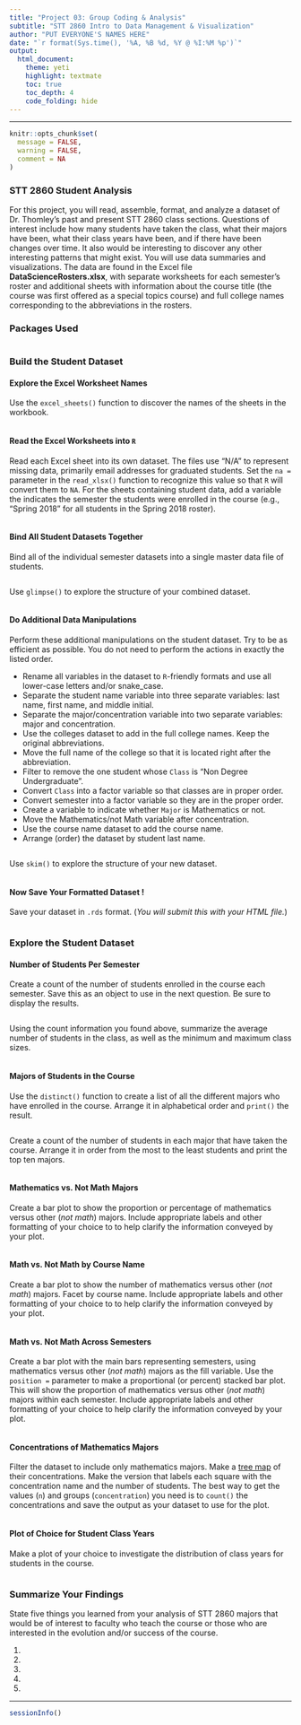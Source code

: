 ```yaml
---
title: "Project 03: Group Coding & Analysis"
subtitle: "STT 2860 Intro to Data Management & Visualization" 
author: "PUT EVERYONE'S NAMES HERE"
date: "`r format(Sys.time(), '%A, %B %d, %Y @ %I:%M %p')`"
output: 
  html_document: 
    theme: yeti
    highlight: textmate
    toc: true
    toc_depth: 4 
    code_folding: hide
---
```


<hr>

```r
knitr::opts_chunk$set(
  message = FALSE,
  warning = FALSE,
  comment = NA
)
```

### STT 2860 Student Analysis

For this project, you will read, assemble, format, and analyze a dataset of Dr. Thomley's past and present STT 2860 class sections. Questions of interest include how many students have taken the class, what their majors have been, what their class years have been, and if there have been changes over time. It also would be interesting to discover any other interesting patterns that might exist. You will use data summaries and visualizations. The data are found in the Excel file **DataScienceRosters.xlsx**, with separate worksheets for each semester's roster and additional sheets with information about the course title (the course was first offered as a special topics course) and full college names corresponding to the abbreviations in the rosters.


### Packages Used

```r

```

### Build the Student Dataset

#### Explore the Excel Worksheet Names

Use the `excel_sheets()` function to discover the names of the sheets in the workbook.

```r

```

#### Read the Excel Worksheets into `R`

Read each Excel sheet into its own dataset. The files use "N/A" to represent missing data, primarily email addresses for graduated students. Set the `na =` parameter in the `read_xlsx()` function to recognize this value so that `R` will convert them to `NA`. For the sheets containing student data, add a variable the indicates the semester the students were enrolled in the course (e.g., "Spring 2018" for all students in the Spring 2018 roster). 

```r

```

#### Bind All Student Datasets Together

Bind all of the individual semester datasets into a single master data file of students.

```r

```

Use `glimpse()` to explore the structure of your combined dataset.

```r

```

#### Do Additional Data Manipulations

Perform these additional manipulations on the student dataset. Try to be as efficient as possible. You do not need to perform the actions in exactly the listed order.

* Rename all variables in the dataset to `R`-friendly formats and use all lower-case letters and/or snake_case.  
* Separate the student name variable into three separate variables: last name, first name, and middle initial. 
* Separate the major/concentration variable into two separate variables: major and concentration.
* Use the colleges dataset to add in the full college names. Keep the original abbreviations.
* Move the full name of the college so that it is located right after the abbreviation.
* Filter to remove the one student whose `Class` is "Non Degree Undergraduate".
* Convert `Class` into a factor variable so that classes are in proper order.
* Convert semester into a factor variable so they are in the proper order.
* Create a variable to indicate whether `Major` is Mathematics or not.
* Move the Mathematics/not Math variable after concentration.
* Use the course name dataset to add the course name.
* Arrange (order) the dataset by student last name.

```r

```

Use `skim()` to explore the structure of your new dataset.

```r

```

#### Now Save Your Formatted Dataset !

Save your dataset in `.rds` format. (*You will submit this with your HTML file.*)

```r

```

### Explore the Student Dataset

#### Number of Students Per Semester

Create a count of the number of students enrolled in the course each semester. Save this as an object to use in the next question. Be sure to display the results.

```r

```

Using the count information you found above, summarize the average number of students in the class, as well as the minimum and maximum class sizes.

```r

```

#### Majors of Students in the Course 

Use the `distinct()` function to create a list of all the different majors who have enrolled in the course. Arrange it in alphabetical order and `print()` the result.

```r

```

Create a count of the number of students in each major that have taken the course. Arrange it in order from the most to the least students and print the top ten majors.

```r

```

#### Mathematics vs. Not Math Majors

Create a bar plot to show the proportion or percentage of mathematics versus other (*not math*) majors. Include appropriate labels and other formatting of your choice to to help clarify the information conveyed by your plot.

```r

```

#### Math vs. Not Math by Course Name

Create a bar plot to show the number of mathematics versus other (*not math*) majors. Facet by course name. Include appropriate labels and other formatting of your choice to to help clarify the information conveyed by your plot.

```r

```


#### Math vs. Not Math Across Semesters

Create a bar plot with the main bars representing semesters, using mathematics versus other (*not math*) majors as the fill variable. Use the `position =` parameter to make a proportional (or percent) stacked bar plot. This will show the proportion of mathematics versus other (*not math*) majors within each semester. Include appropriate labels and other formatting of your choice to help clarify the information conveyed by your plot.

```r

```

#### Concentrations of Mathematics Majors

Filter the dataset to include only mathematics majors. Make a [tree map](https://r-charts.com/part-whole/treemapify/) of their concentrations. Make the version that labels each square with the concentration name and the number of students. The best way to get the values (`n`) and groups (`concentration`) you need is to `count()` the concentrations and save the output as your dataset to use for the plot.

```r

```

#### Plot of Choice for Student Class Years

Make a plot of your choice to investigate the distribution of class years for students in the course.

```r

```

### Summarize Your Findings

State five things you learned from your analysis of STT 2860 majors that would be of interest to faculty who teach the course or those who are interested in the evolution and/or success of the course.

1) 

2)

3)

4)

5)



***
```r
sessionInfo()
```
